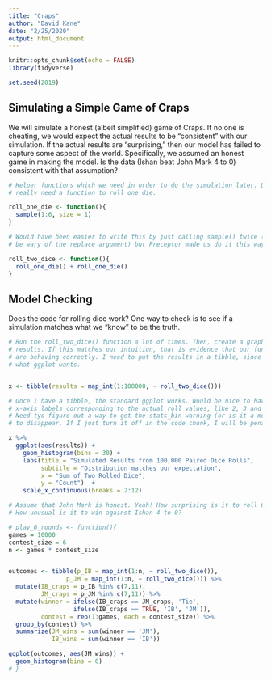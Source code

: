 ```yaml
---
title: "Craps"
author: "David Kane"
date: "2/25/2020"
output: html_document
---
```


```r
knitr::opts_chunk$set(echo = FALSE)
library(tidyverse)

set.seed(2019)
```


## Simulating a Simple Game of Craps

We will simulate a honest (albeit simplified) game of Craps. If no one is cheating, we would expect the actual results to be "consistent" with our simulation. If the actual results are "surprising," then our model has failed to capture some aspect of the world. Specifically, we assumed an honest game in making the model. Is the data (Ishan beat John Mark 4 to 0) consistent with that assumption?

```r
# Helper functions which we need in order to do the simulation later. Don't
# really need a function to roll one die.

roll_one_die <- function(){
  sample(1:6, size = 1)
}

# Would have been easier to write this by just calling sample() twice (although
# be wary of the replace argument) but Preceptor made us do it this way.

roll_two_dice <- function(){
  roll_one_die() + roll_one_die()
}
```

## Model Checking

Does the code for rolling dice work? One way to check is to see if a simulation matches what we "know" to be the truth.

```r
# Run the roll_two_dice() function a lot of times. Then, create a graphic of the
# results. If this matches our intuition, that is evidence that our functions
# are behaving correctly. I need to put the results in a tibble, since that is
# what ggplot wants.


x <- tibble(results = map_int(1:100000, ~ roll_two_dice()))

# Once I have a tibble, the standard ggplot works. Would be nice to have the
# x-axis labels corresponding to the actual roll values, like 2, 3 and so on.
# Need tyo figure out a way to get the stats_bin warning (or is it a message?)
# to disappear. If I just turn it off in the code chunk, I will be penalized.

x %>% 
  ggplot(aes(results)) +
    geom_histogram(bins = 30) +
    labs(title = "Simulated Results from 100,000 Paired Dice Rolls",
         subtitle = "Distribution matches our expectation",
         x = "Sum of Two Rolled Dice",
         y = "Count")  +
    scale_x_continuous(breaks = 2:12)

```


```r
# Assume that John Mark is honest. Yeah! How surprising is it to roll 6 winners?
# How unusual is it to win against Ishan 4 to 0?

# play_6_rounds <- function(){
games = 10000
contest_size = 6
n <- games * contest_size


outcomes <- tibble(p_IB = map_int(1:n, ~ roll_two_dice()),
                p_JM = map_int(1:n, ~ roll_two_dice())) %>%
  mutate(IB_craps = p_IB %in% c(7,11),
         JM_craps = p_JM %in% c(7,11)) %>%
  mutate(winner = ifelse(IB_craps == JM_craps, 'Tie',
                  ifelse(IB_craps == TRUE, 'IB', 'JM')),
         contest = rep(1:games, each = contest_size)) %>%
  group_by(contest) %>%
  summarize(JM_wins = sum(winner == 'JM'),
            IB_wins = sum(winner == 'IB'))

ggplot(outcomes, aes(JM_wins)) +
  geom_histogram(bins = 6)
# }

```

